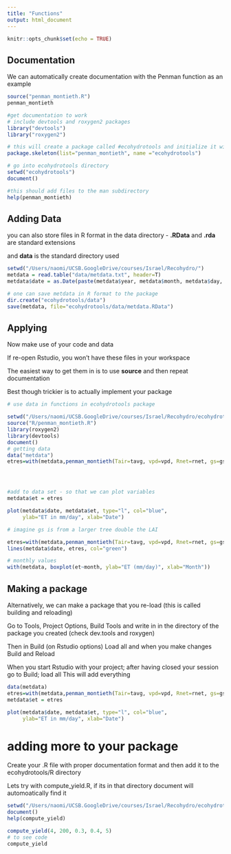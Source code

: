 ```yaml
---
title: "Functions"
output: html_document
---
```


```r
knitr::opts_chunk$set(echo = TRUE)
```

## Documentation

We can automatically create documentation with the Penman function as an example

```r
source("penman_montieth.R")
penman_montieth

#get documentation to work
# include devtools and roxygen2 packages
library("devtools")
library("roxygen2")

# this will create a package called #ecohydrotools and initialize it with R code for penman_montieth
package.skeleton(list="penman_montieth", name ="ecohydrotools")

# go into ecohydrotools directory
setwd("ecohydrotools")
document()

#this should add files to the man subdirectory
help(penman_montieth)
```

## Adding Data

you can also store files in R format in
the data directory - 
**.RData** and **.rda** are standard extensions

and **data** is the standard directory used



```r

setwd("/Users/naomi/UCSB.GoogleDrive/courses/Israel/Recohydro/")
metdata = read.table("data/metdata.txt", header=T)
metdata$date = as.Date(paste(metdata$year, metdata$month, metdata$day, sep="/"))

# one can save metdata in R format to the package
dir.create("ecohydrotools/data")
save(metdata, file="ecohydrotools/data/metdata.RData")
```
## Applying
Now make use of your code and data

If re-open Rstudio, you won't have these files in your workspace

The easiest way to get them in is to use **source** and then repeat documentation

Best though trickier is to actually implement your package

```r
# use data in functions in ecohydrotools package

setwd("/Users/naomi/UCSB.GoogleDrive/courses/Israel/Recohydro/ecohydrotools")
source("R/penman_montieth.R")
library(roxygen2)
library(devtools)
document()
# getting data
data("metdata")
etres=with(metdata,penman_montieth(Tair=tavg, vpd=vpd, Rnet=rnet, gs=gs, ga=ga, dayl=24))




#add to data set - so that we can plot variables
metdata$et = etres

plot(metdata$date, metdata$et, type="l", col="blue", 
     ylab="ET in mm/day", xlab="Date")

# imagine gs is from a larger tree double the LAI

etres=with(metdata,penman_montieth(Tair=tavg, vpd=vpd, Rnet=rnet, gs=gs*4, ga=ga, dayl=24))
lines(metdata$date, etres, col="green")

# monthly values
with(metdata, boxplot(et~month, ylab="ET (mm/day)", xlab="Month"))

```

## Making a package 

Alternatively, we can make a package that you re-load (this is called building and reloading)

Go to Tools, Project Options, Build Tools and write in in the directory of the package you created
(check dev.tools and roxygen)

Then in Build (on Rstudio options)
Load all
and when you make changes
Build and Reload

When you start Rstudio with your project; after having closed your session
go to Build; load all
This will add everything

```r

data(metdata)
etres=with(metdata,penman_montieth(Tair=tavg, vpd=vpd, Rnet=rnet, gs=gs, ga=ga, dayl=24))
metdata$et = etres

plot(metdata$date, metdata$et, type="l", col="blue", 
     ylab="ET in mm/day", xlab="Date")

```

# adding more to your package

Create your .R file with proper documentation format and then add it to the ecohydrotools/R directory

Lets try with compute_yield.R, if its in that directory 
document will automoatically find it
```r

setwd("/Users/naomi/UCSB.GoogleDrive/courses/Israel/Recohydro/ecohydrotools")
document()
help(compute_yield)

compute_yield(4, 200, 0.3, 0.4, 5)
# to see code
compute_yield

```
